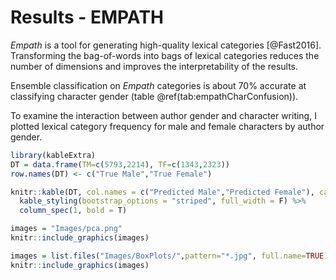 # Results - EMPATH

*Empath* is a tool for generating high-quality lexical categories [@Fast2016]. Transforming the bag-of-words into bags of lexical categories reduces the number of dimensions and improves the interpretability of the results.

Ensemble classification on *Empath* categories is about 70% accurate at classifying character gender (table \@ref(tab:empathCharConfusion)).

To examine the interaction between author gender and character writing, I plotted lexical category frequency for male and female characters by author gender.




```r
library(kableExtra)
DT = data.frame(TM=c(5793,2214), TF=c(1343,2323))
row.names(DT) <- c("True Male","True Female")

knitr::kable(DT, col.names = c("Predicted Male","Predicted Female"), caption = 'Predicted character gender using EMPATH categories.') %>%
  kable_styling(bootstrap_options = "striped", full_width = F) %>%
  column_spec(1, bold = T)

```

```R
images = "Images/pca.png"
knitr::include_graphics(images)
```

```R
images = list.files("Images/BoxPlots/",pattern="*.jpg", full.name=TRUE)
knitr::include_graphics(images)
```
